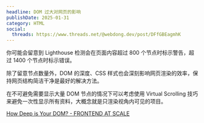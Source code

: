 ```yaml
---
headline: DOM 过大对网页的影响
publishDate: 2025-01-31
category: HTML
social:
  threads: https://www.threads.net/@webdong.dev/post/DFfGBEagmhK
---
```


你可能会留意到 Lighthouse 检测会在页面内容超过 800 个节点时标示警告，超过 1400 个节点时标示错误。

除了留意节点数量外，DOM 的深度、CSS 样式也会深刻影响网页渲染的效率，保持网页结构简洁干净是最好的解决方法。

在不可避免需要显示大量 DOM 节点的情况下可以考虑使用 Virtual Scrolling 技巧来避免一次性显示所有资料，大概念就是只渲染视角内可见的项目。

[How Deep is Your DOM? - FRONTEND AT SCALE](https://frontendatscale.com/blog/how-deep-is-your-dom/)

